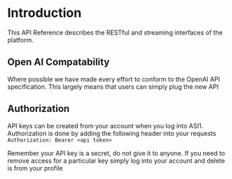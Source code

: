 

# Introduction

This API Reference describes the RESTful and streaming interfaces of the platform.

## Open AI Compatability

Where possible we have made every effort to conform to the OpenAI API specification. This largely means that users can simply plug the new API

## Authorization

API keys can be created from your account when you log into ASI1. Authorization is done by adding the following header into your requests
`
Authorization: Bearer <api token>
`

<Callout type="info" emoji="ℹ️">
 Remember your API key is a secret, do not give it to anyone. If you need to remove access for a particular key simply log into your account and delete is from your profile
</Callout>
